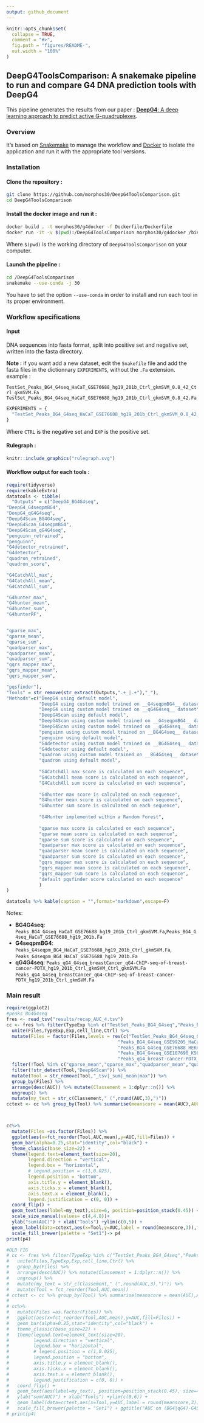 ```yaml
---
output: github_document
---
```


<!-- README.md is generated from README.Rmd. Please edit that file -->

```r
knitr::opts_chunk$set(
  collapse = TRUE,
  comment = "#>",
  fig.path = "figures/README-",
  out.width = "100%"
)
```

## DeepG4ToolsComparison: A snakemake pipeline to run and compare G4 DNA prediction tools with DeepG4

This pipeline generates the results from our paper : [__DeepG4__: A deep learning approach to predict active G-quadruplexes](https://www.biorxiv.org/content/early/2020/07/23/2020.07.22.215699).

### Overview


It's based on [Snakemake](https://snakemake.readthedocs.io/en/stable/) to manage the workflow and [Docker](https://www.docker.com/) to isolate the application and run it with the appropriate tool versions.


### Installation

#### Clone the repository :

```bash
git clone https://github.com/morphos30/DeepG4ToolsComparison.git
cd DeepG4ToolsComparison
```
#### Install the docker image and run it :

```bash
docker build . -t morphos30/g4docker -f Dockerfile/Dockerfile
docker run -it -v $(pwd):/DeepG4ToolsComparison morphos30/g4docker /bin/bash
```

Where `$(pwd)` is the working directory of `DeepG4ToolsComparison` on your computer.


#### Launch the pipeline :

```bash
cd /DeepG4ToolsComparison
snakemake --use-conda -j 30
```

You have to set the option `--use-conda` in order to install and run each tool in its proper environment.

### Workflow specifications

#### Input

DNA sequences into fasta format, split into positive set and negative set, written into the fasta directory.

__Note :__ if you want add a new dataset, edit the `Snakefile` file and add the fasta files in the dictionnary `EXPERIMENTS`, without the `.Fa` extension. example :

`TestSet_Peaks_BG4_G4seq_HaCaT_GSE76688_hg19_201b_Ctrl_gkmSVM_0.8_42_Ctrl_gkmSVM.Fa`
`TestSet_Peaks_BG4_G4seq_HaCaT_GSE76688_hg19_201b_Ctrl_gkmSVM_0.8_42.Fa`

```python
EXPERIMENTS = {
  "TestSet_Peaks_BG4_G4seq_HaCaT_GSE76688_hg19_201b_Ctrl_gkmSVM_0.8_42_Ctrl_gkmSVM":{"CTRL":"TestSet_Peaks_BG4_G4seq_HaCaT_GSE76688_hg19_201b_Ctrl_gkmSVM_0.8_42_Ctrl_gkmSVM","EXP":"TestSet_Peaks_BG4_G4seq_HaCaT_GSE76688_hg19_201b_Ctrl_gkmSVM_0.8_42"}
}
```

Where `CTRL` is the negative set and `EXP` is the positive set.

#### Rulegraph :

```r
knitr::include_graphics("rulegraph.svg")
```

#### Workflow output for each tools :

```r
require(tidyverse)
require(kableExtra)
datatools <- tibble(
  "Outputs" = c("DeepG4_BG4G4seq",
"DeepG4_G4seqpmBG4",
"DeepG4_qG4G4seq",
"DeepG4Scan_BG4G4seq",
"DeepG4Scan_G4seqpmBG4",
"DeepG4Scan_qG4G4seq",
"penguinn_retrained",
"penguinn",
"G4detector_retrained",
"G4detector",
"quadron_retrained",
"quadron_score",

"G4CatchAll_max",
"G4CatchAll_mean",
"G4CatchAll_sum",

"G4hunter_max",
"G4hunter_mean",
"G4hunter_sum",
"G4hunterRF",


"qparse_max",
"qparse_mean",
"qparse_sum",
"quadparser_max",
"quadparser_mean",
"quadparser_sum",
"gqrs_mapper_max",
"gqrs_mapper_mean",
"gqrs_mapper_sum",

"pqsfinder"),
"Tools" = str_remove(str_extract(Outputs,".+_|.+"),"_"),
"Methods"=c("DeepG4 using default model",
            "DeepG4 using custom model trained on __G4seqpmBG4__ dataset",
            "DeepG4 using custom model trained on __qG4G4seq__ dataset",
            "DeepG4Scan using default model",
            "DeepG4Scan using custom model trained on __G4seqpmBG4__ dataset",
            "DeepG4Scan using custom model trained on __qG4G4seq__ dataset",
            "penguinn using custom model trained on __BG4G4seq__ dataset",
            "penguinn using default model",
            "G4detector using custom model trained on __BG4G4seq__ dataset",
            "G4detector using default model",
            "quadron using custom model trained on __BG4G4seq__ dataset",
            "quadron using default model",
            
            "G4CatchAll max score is calculated on each sequence",
            "G4CatchAll mean score is calculated on each sequence",
            "G4CatchAll sum score is calculated on each sequence",
            
            "G4hunter max score is calculated on each sequence",
            "G4hunter mean score is calculated on each sequence",
            "G4hunter sum score is calculated on each sequence",
            
            "G4Hunter implemented within a Random Forest",
            
            "qparse max score is calculated on each sequence",
            "qparse mean score is calculated on each sequence",
            "qparse sum score is calculated on each sequence",
            "quadparser max score is calculated on each sequence",
            "quadparser mean score is calculated on each sequence",
            "quadparser sum score is calculated on each sequence",
            "gqrs_mapper max score is calculated on each sequence",
            "gqrs_mapper mean score is calculated on each sequence",
            "gqrs_mapper sum score is calculated on each sequence",
            "default pqsfinder score calculated on each sequence"
            )
)

```

```r
datatools %>% kable(caption = "",format="markdown",escape=F) 
```

Notes: 

* __BG4G4seq__: `Peaks_BG4_G4seq_HaCaT_GSE76688_hg19_201b_Ctrl_gkmSVM.Fa`,`Peaks_BG4_G4seq_HaCaT_GSE76688_hg19_201b.Fa`
* __G4seqpmBG4__: `Peaks_G4seqpm_BG4_HaCaT_GSE76688_hg19_201b_Ctrl_gkmSVM.Fa`, `Peaks_G4seqpm_BG4_HaCaT_GSE76688_hg19_201b.Fa`
* __qG4G4seq__: `Peaks_qG4_G4seq_breastCancer_qG4-ChIP-seq-of-breast-cancer-PDTX_hg19_201b_Ctrl_gkmSVM_Ctrl_gkmSVM.Fa`  `Peaks_qG4_G4seq_breastCancer_qG4-ChIP-seq-of-breast-cancer-PDTX_hg19_201b_Ctrl_gkmSVM.Fa`


### Main result

```r
require(ggplot2)
#peaks BG4G4seq
fres <- read_tsv("results/recap_AUC_4.tsv")
cc <- fres %>% filter(TypeExp %in% c("TestSet_Peaks_BG4_G4seq","Peaks_BG4_G4seq","Peaks_qG4")) %>% 
  unite(Files,TypeExp,Exp,cell_line,Ctrl) %>%
  mutate(Files = factor(Files,levels = rev(c("TestSet_Peaks_BG4_G4seq_GSE76688_HaCaT_Ctrl_gkmSVM",
                                         "Peaks_BG4_G4seq_GSE99205_HaCaT_Ctrl_gkmSVM",
                                         "Peaks_BG4_G4seq_GSE76688_HEKnp_Ctrl_gkmSVM",
                                         "Peaks_BG4_G4seq_GSE107690_K562_Ctrl_gkmSVM",
                                         "Peaks_qG4_breast-cancer-PDTX_qG4_Ctrl_gkmSVM")))) %>% 
  filter(!Tool %in% c("qparse_mean","qparse_max","quadparser_mean","quadparser_sum","DeepG4_G4seqpmBG4","DeepG4_qG4G4seq","G4hunter_max","G4hunter_mean","G4CatchAll_max","G4CatchAll_mean","gqrs_mapper_max","gqrs_mapper_sum")) %>%
  filter(!str_detect(Tool,"DeepG4Scan")) %>%
  mutate(Tool = str_remove(Tool,"_tsv|_sum|_mean|max")) %>% 
  group_by(Files) %>% 
  arrange(desc(AUC)) %>% mutate(Classement = 1:dplyr::n()) %>% 
  ungroup() %>% 
  mutate(my_text = str_c(Classement," (",round(AUC,3),")"))
cctext <- cc %>% group_by(Tool) %>% summarise(meanscore = mean(AUC),AUC = sum(AUC))



cc%>% 
  mutate(Files =as.factor(Files)) %>% 
  ggplot(aes(x=fct_reorder(Tool,AUC,mean),y=AUC,fill=Files)) +
  geom_bar(alpha=0.25,stat="identity",col="black") +
  theme_classic(base_size=22) +
  theme(legend.text=element_text(size=20),
        legend.direction = "vertical",
        legend.box = "horizontal",
        # legend.position = c(1,0.025),
        legend.position = "bottom",
        axis.title.y = element_blank(),
        axis.ticks.x = element_blank(),
        axis.text.x = element_blank(),
        legend.justification = c(0, 0)) +
  coord_flip() +
  geom_text(aes(label=my_text),size=6, position=position_stack(0.45)) +
  scale_size_manual(values= c(4,4.8))+
  ylab("sum(AUC)") + xlab("Tools") +ylim(c(0,5)) +
  geom_label(data=cctext,aes(x=Tool,y=AUC,label = round(meanscore,3)),fill="white",position = position_dodge(width = 1),hjust = -0.1,size=5) +
  scale_fill_brewer(palette = "Set1")-> p4
print(p4)

#OLD FIG
# cc <- fres %>% filter(TypeExp %in% c("TestSet_Peaks_BG4_G4seq","Peaks_BG4_G4seq","TestSet_Peaks_qG4","TestSet_Peaks_G4seqpm_BG4")) %>% 
#   unite(Files,TypeExp,Exp,cell_line,Ctrl) %>%
#   group_by(Files) %>% 
#   arrange(desc(AUC)) %>% mutate(Classement = 1:dplyr::n()) %>% 
#   ungroup() %>% 
#   mutate(my_text = str_c(Classement," (",round(AUC,3),")")) %>% 
#   mutate(Tool = fct_reorder(Tool,AUC,mean))
# cctext <- cc %>% group_by(Tool) %>% summarise(meanscore = mean(AUC),AUC = sum(AUC))
# 
# cc%>% 
#   mutate(Files =as.factor(Files)) %>% 
#   ggplot(aes(x=fct_reorder(Tool,AUC,mean),y=AUC,fill=Files)) +
#   geom_bar(alpha=0.25,stat="identity",col="black") +
#   theme_classic(base_size=22) +
#   theme(legend.text=element_text(size=20),
#         legend.direction = "vertical",
#         legend.box = "horizontal",
#         # legend.position = c(1,0.025),
#         legend.position = "bottom",
#         axis.title.y = element_blank(),
#         axis.ticks.x = element_blank(),
#         axis.text.x = element_blank(),
#         legend.justification = c(0, 0)) +
#   coord_flip() +
#   geom_text(aes(label=my_text), position=position_stack(0.45), size=4) +
#   ylab("sum(AUC)") + xlab("Tools") +ylim(c(0,6)) +
#   geom_label(data=cctext,aes(x=Tool,y=AUC,label = round(meanscore,3)),fill="white",position = position_dodge(width = 1),hjust = -0.1,size=5) +
#   scale_fill_brewer(palette = "Set1") + ggtitle("AUC on (BG4|qG4)-G4Seq datasets")-> p4
# print(p4)

```
